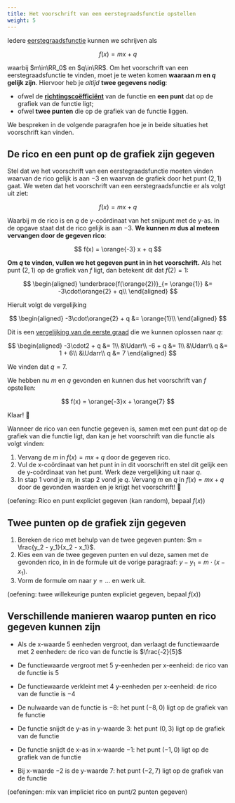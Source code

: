 ```yaml
---
title: Het voorschrift van een eerstegraadsfunctie opstellen
weight: 5
---
```


Iedere [eerstegraadsfunctie](../intro) kunnen we schrijven als

$$
f(x) = mx + q
$$

waarbij $m\in\RR_0$ en $q\in\RR$. Om het voorschrift van een eerstegraadsfunctie te vinden, moet je te weten komen **waaraan $m$ en $q$ gelijk zijn**. Hiervoor heb je *altijd* **twee gegevens nodig**:

- ofwel de **[richtingscoëfficiënt](../rico)** van de functie en **een punt** dat op de grafiek van de functie ligt;
- ofwel **twee punten** die op de grafiek van de functie liggen.

We bespreken in de volgende paragrafen hoe je in beide situaties het voorschrift kan vinden.

## De rico en een punt op de grafiek zijn gegeven

Stel dat we het voorschrift van een eerstegraadsfunctie moeten vinden waarvan de rico gelijk is aan $-3$ en waarvan de grafiek door het punt $(2, 1)$ gaat. We weten dat het voorschrift van een eerstegraadsfunctie er als volgt uit ziet:

$$
f(x) = mx + q
$$

Waarbij $m$ de rico is en $q$ de y-coördinaat van het snijpunt met de y-as. In de opgave staat dat de rico gelijk is aan $-3$. **We kunnen $m$ dus al meteen vervangen door de gegeven rico**:

$$
f(x) = \orange{-3} x + q
$$

**Om $q$ te vinden, vullen we het gegeven punt in in het voorschrift.** Als het punt $(2, 1)$ op de grafiek van $f$ ligt, dan betekent dit dat $f(2)=1$:

$$
\begin{aligned}
\underbrace{f(\orange{2})}_{= \orange{1}} &= -3\cdot\orange{2} + q\\
\end{aligned}
$$

Hieruit volgt de vergelijking

$$
\begin{aligned}
-3\cdot\orange{2} + q &= \orange{1}\\
\end{aligned}
$$

Dit is een [vergelijking van de eerste graad](../../1g_vgl/intro) die we kunnen oplossen naar $q$:

$$
\begin{aligned}
-3\cdot2 + q &= 1\\
&\Udarr\\
-6 + q &= 1\\
&\Udarr\\
q &= 1 + 6\\
&\Udarr\\
q &= 7
\end{aligned}
$$

We vinden dat $q=7$.

We hebben nu $m$ en $q$ gevonden en kunnen dus het voorschrift van $f$ opstellen:

$$
f(x) = \orange{-3}x + \orange{7}
$$

Klaar! 🥳

Wanneer de rico van een functie gegeven is, samen met een punt dat op de grafiek van die functie ligt, dan kan je het voorschrift van die functie als volgt vinden:

1. Vervang de $m$ in $f(x) = mx + q$ door de gegeven rico.
2. Vul de x-coördinaat van het punt in in dit voorschrift en stel dit gelijk een de y-coördinaat van het punt. Werk deze vergelijking uit naar $q$.
3. In stap 1 vond je $m$, in stap 2 vond je $q$. Vervang $m$ en $q$ in $f(x) = mx + q$ door de gevonden waarden en je krijgt het voorschrift! 🙌

(oefening: Rico en punt expliciet gegeven (kan random), bepaal $f(x)$)

## Twee punten op de grafiek zijn gegeven

1. Bereken de rico met behulp van de twee gegeven punten: $m = \frac{y_2 - y_1}{x_2 - x_1}$.
2. Kies een van de twee gegeven punten en vul deze, samen met de gevonden rico, in in de formule uit de vorige paragraaf: $y - y_1 = m\cdot (x - x_1)$.
3. Vorm de formule om naar $y=\ldots$ en werk uit.

(oefening: twee willekeurige punten expliciet gegeven, bepaal $f(x)$)

## Verschillende manieren waarop punten en rico gegeven kunnen zijn

- Als de x-waarde 5 eenheden vergroot, dan verlaagt de functiewaarde met 2 eenheden: de rico van de functie is $\frac{-2}{5}$
- De functiewaarde vergroot met $5$ y-eenheden per x-eenheid: de rico van de functie is $5$
- De functiewaarde verkleint met $4$ y-eenheden per x-eenheid: de rico van de functie is $-4$


- De nulwaarde van de functie is $-8$: het punt $(-8, 0)$ ligt op de grafiek van fe functie
- De functie snijdt de y-as in y-waarde $3$: het punt $(0, 3)$ ligt op de grafiek van de functie
- De functie snijdt de x-as in x-waarde $-1$: het punt $(-1, 0)$ ligt op de grafiek van de functie
- Bij x-waarde $-2$ is de y-waarde $7$: het punt $(-2, 7)$ ligt op de grafiek van de functie

(oefeningen: mix van impliciet rico en punt/2 punten gegeven)

